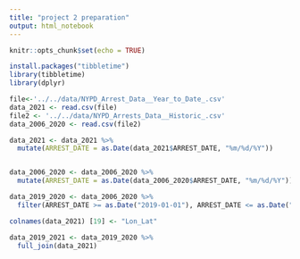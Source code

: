 ```yaml
---
title: "project 2 preparation"
output: html_notebook
---
```

```r
knitr::opts_chunk$set(echo = TRUE)
```

```r
install.packages("tibbletime")
library(tibbletime)
library(dplyr)
```



```r
file<-'../../data/NYPD_Arrest_Data__Year_to_Date_.csv'
data_2021 <- read.csv(file)
file2 <- '../../data/NYPD_Arrests_Data__Historic_.csv'
data_2006_2020 <- read.csv(file2)
```

```r
data_2021 <- data_2021 %>%
  mutate(ARREST_DATE = as.Date(data_2021$ARREST_DATE, "%m/%d/%Y"))


data_2006_2020 <- data_2006_2020 %>%
  mutate(ARREST_DATE = as.Date(data_2006_2020$ARREST_DATE, "%m/%d/%Y"))


```


```r
data_2019_2020 <- data_2006_2020 %>%
  filter(ARREST_DATE >= as.Date("2019-01-01"), ARREST_DATE <= as.Date("2020-12-31"))
```

```r
colnames(data_2021) [19] <- "Lon_Lat"

data_2019_2021 <- data_2019_2020 %>%
  full_join(data_2021)
```


